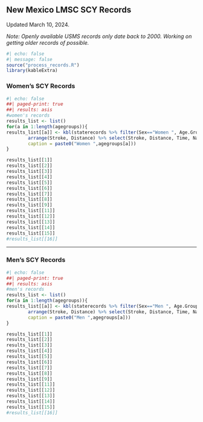 ## **New Mexico LMSC SCY Records**

Updated March 10, 2024.

*Note: Openly available USMS records only date back to 2000. Working on getting older records of possible.*

```r
#| echo: false
#| message: false
source("process_records.R")
library(kableExtra)

```

### **Women's SCY Records**

```r
#| echo: false
##| paged-print: true
##| results: asis
#women's records
results_list <- list()
for(a in 1:length(agegroups)){
results_list[[a]] <- kbl(staterecords %>% filter(Sex=="Women ", Age.Group==agegroups[a]) %>%
        arrange(Stroke, Distance) %>% select(Stroke, Distance, Time, Name, Season), 
        caption = paste0("Women ",agegroups[a]))
}

results_list[[1]]
results_list[[2]]
results_list[[3]]
results_list[[4]]
results_list[[5]]
results_list[[6]]
results_list[[7]]
results_list[[8]]
results_list[[9]]
results_list[[11]]
results_list[[12]]
results_list[[13]]
results_list[[14]]
results_list[[15]]
#results_list[[16]]
```

------------------------------------------------------------------------

### **Men's SCY Records**

```r

#| echo: false
##| paged-print: true
##| results: asis
#men's records
results_list <- list()
for(a in 1:length(agegroups)){
results_list[[a]] <- kbl(staterecords %>% filter(Sex=="Men ", Age.Group==agegroups[a]) %>%
        arrange(Stroke, Distance) %>% select(Stroke, Distance, Time, Name, Season), 
        caption = paste0("Men ",agegroups[a]))
}

results_list[[1]]
results_list[[2]]
results_list[[3]]
results_list[[4]]
results_list[[5]]
results_list[[6]]
results_list[[7]]
results_list[[8]]
results_list[[9]]
results_list[[11]]
results_list[[12]]
results_list[[13]]
results_list[[14]]
results_list[[15]]
#results_list[[16]]
```
